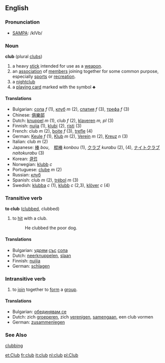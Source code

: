 ==English==

===Pronunciation===
*[[w:SAMPA|SAMPA]]: /klVb/

===Noun===
'''club''' (plural [[clubs]])

# a heavy [[stick]] intended for use as a [[weapon]].
# an [[association]] of [[member]]s joining together for some common purpose, especially [[sports]] or [[recreation]].
# a [[nightclub]]
# a [[playing card]] marked with the symbol &clubs;

====Translations====

*Bulgarian: [[сопа]] ''f'' (1), [[клуб]] ''m'' (2), [[спатия]] ''f'' (3), [[трефа]] ''f'' (3)
*Chinese: [[俱樂部]]
*Dutch: [[knuppel]] ''m'' (1), club ''f'' (2), [[klaveren]] ''m, pl'' (3)
*Finnish: [[nuija]] (1), [[klubi]] (2), [[risti]] (3)
*French: club ''m'' (2), [[boite]] ''f'' (3), [[trefle]] (4)
*German: [[Keule]] ''f'' (1), [[Klub]] ''m'' (2), [[Verein]] ''m'' (2), [[Kreuz]] ''n'' (3)
*Italian: club ''m'' (2)
*Japanese: [[棒]] ''bou'',　[[棍棒]] ''konbou'' (1), [[クラブ]] ''kurabu'' (2), (4), [[ナイトクラブ]] ''naitokurabu'' (3) 
*Korean: [[클럽]]
*Norwegian: [[klubb]] ''c''
*Portuguese: [[clube]] ''m'' (2)
*Russian: [[клуб]]
*Spanish: club ''m'' (2), [[trébol]] ''m'' (3)
*Swedish: [[klubba]] ''c'' (1), [[klubb]] ''c'' (2,3), [[klöver]] ''c'' (4)

===Transitive verb===
'''to club''' ([[clubbed]], clubbed)

# to [[hit]] with a club.
#: He clubbed the poor dog.

====Translations====
*Bulgarian: [[удрям]] [[със]] [[сопа]]
*Dutch: [[neerknuppelen]], [[slaan]]
*Finnish: [[nuijia]]
*German: [[schlagen]]

===Intransitive verb===

# to [[join]] together to [[form]] a [[group]].

====Translations====
*Bulgarian: [[обединявам се]]
*Dutch: zich [[groeperen]], zich [[verenigen]], [[samengaan]], een club vormen
*German: [[zusammenlegen]]

===See Also===
[[clubbing]]

[[et:Club]]
[[fr:club]]
[[it:club]]
[[nl:club]]
[[pl:Club]]